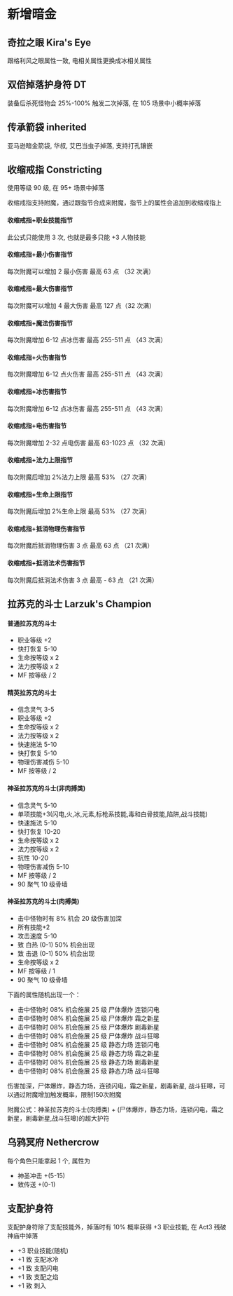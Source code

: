 

# 新增暗金

## 奇拉之眼 Kira's Eye

跟格利风之眼属性一致, 电相关属性更换成冰相关属性

<ItemKiraEye />

## 双倍掉落护身符 DT

装备后杀死怪物会 25%-100% 触发二次掉落, 在 105 场景中小概率掉落

<ItemDT />

## 传承箭袋 inherited

亚马逊暗金箭袋, 华叔, 艾巴当虫子掉落, 支持打孔镶嵌

<ItemInherited />

## 收缩戒指 Constricting

使用等级 90 级, 在 95+ 场景中掉落

<ItemConstricting />

收缩戒指支持附魔，通过跟指节合成来附魔，指节上的属性会追加到收缩戒指上

#### 收缩戒指+职业技能指节

此公式只能使用 3 次, 也就是最多只能 +3 人物技能

#### 收缩戒指+最小伤害指节

每次附魔可以增加 2 最小伤害 最高 63 点 （32 次满）

#### 收缩戒指+最大伤害指节

每次附魔可以增加 4 最大伤害 最高 127 点（32 次满）

#### 收缩戒指+魔法伤害指节

每次附魔增加 6-12 点冰伤害 最高 255-511 点 （43 次满）

#### 收缩戒指+火伤害指节

每次附魔增加 6-12 点火伤害 最高 255-511 点 （43 次满）

#### 收缩戒指+冰伤害指节

每次附魔增加 6-12 点冰伤害 最高 255-511 点 （43 次满）

#### 收缩戒指+电伤害指节

每次附魔增加 2-32 点电伤害 最高 63-1023 点 （32 次满）

#### 收缩戒指+法力上限指节

每次附魔后增加 2%法力上限 最高 53% （27 次满）

#### 收缩戒指+生命上限指节

每次附魔后增加 2%生命上限 最高 53% （27 次满）

#### 收缩戒指+抵消物理伤害指节

每次附魔后抵消物理伤害 3 点 最高 63 点 （21 次满）

#### 收缩戒指+抵消法术伤害指节

每次附魔后抵消法术伤害 3 点 最高 - 63 点 （21 次满）

## 拉苏克的斗士 Larzuk's Champion

#### 普通拉苏克的斗士

- 职业等级 +2
- 快打恢复 5-10
- 生命按等级 x 2
- 法力按等级 x 2
- MF 按等级 / 2

<ItemLarzukChampionNormal />

#### 精英拉苏克的斗士

- 信念灵气 3-5
- 职业等级 +2
- 生命按等级 x 2
- 法力按等级 x 2
- 快速施法 5-10
- 快打恢复 5-10
- 物理伤害减伤 5-10
- MF 按等级 / 2

<ItemLarzukChampionElite />

#### 神圣拉苏克的斗士(非肉搏类)

- 信念灵气 5-10
- 单项技能+3(闪电,火,冰,元素,标枪系技能,毒和白骨技能,陷阱,战斗技能)
- 快速施法 5-10
- 快打恢复 10-20
- 生命按等级 x 2
- 法力按等级 x 2
- 抗性 10-20
- 物理伤害减伤 5-10
- MF 按等级 / 2
- 90 聚气 10 级骨墙

<ItemLarzukChampionSacred />

#### 神圣拉苏克的斗士(肉搏类)

- 击中怪物时有 8% 机会 20 级伤害加深
- 所有技能+2
- 攻击速度 5-10
- 致 白热 (0-1) 50% 机会出现
- 致 击退 (0-1) 50% 机会出现
- 生命按等级 x 2
- MF 按等级 / 1
- 90 聚气 10 级骨墙

下面的属性随机出现一个：

+ 击中怪物时 08% 机会施展 25 级 尸体爆炸 连锁闪电
+ 击中怪物时 08% 机会施展 25 级 尸体爆炸 霜之新星
+ 击中怪物时 08% 机会施展 25 级 尸体爆炸 剧毒新星
+ 击中怪物时 08% 机会施展 25 级 尸体爆炸 战斗狂嗥
+ 击中怪物时 08% 机会施展 25 级 静态力场 连锁闪电
+ 击中怪物时 08% 机会施展 25 级 静态力场 霜之新星
+ 击中怪物时 08% 机会施展 25 级 静态力场 剧毒新星
+ 击中怪物时 08% 机会施展 25 级 静态力场 战斗狂嗥

伤害加深，尸体爆炸，静态力场，连锁闪电，霜之新星，剧毒新星, 战斗狂嗥，可以通过附魔增加触发概率，限制150次附魔

附魔公式：神圣拉苏克的斗士(肉搏类) + (尸体爆炸，静态力场，连锁闪电，霜之新星，剧毒新星,战斗狂嗥)的超大护符

<ItemLarzukChampionSacredFight />

## 乌鸦冥府 Nethercrow

每个角色只能拿起 1 个, 属性为

- 神圣冲击 +(5-15)
- 致传送 +(0-1)

<ItemNethercrow />

## 支配护身符

支配护身符除了支配技能外，掉落时有 10% 概率获得 +3 职业技能, 在 Act3 残破神庙中掉落

- +3 职业技能(随机)
- +1 致 支配冰冷
- +1 致 支配闪电
- +1 致 支配之焰
- +1 致 刺入

<ItemMasteryLight />
